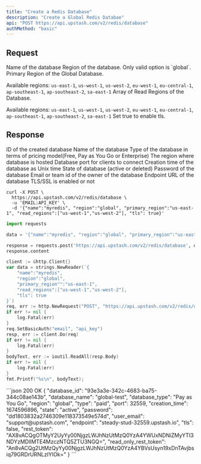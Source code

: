 ```yaml
---
title: "Create a Redis Database"
description: "Create a Global Redis Databae"
api: "POST https://api.upstash.com/v2/redis/database"
authMethod: "basic"
---
```


## Request

<ParamField body="name" required>
Name of the database
</ParamField>
<ParamField body="region" default ="global" required>
Region of the database. Only valid option is `global`.
</ParamField>
<ParamField body="primary_region" required>
Primary Region of the Global Database.

Available regions: `us-east-1`, `us-west-1`, `us-west-2`, `eu-west-1`, `eu-central-1`, `ap-southeast-1`, `ap-southeast-2`, `sa-east-1`
</ParamField>
<ParamField body="read_regions" type="Array<string>">
 Array of Read Regions of the Database. 
 
 Available regions: `us-east-1`, `us-west-1`, `us-west-2`, `eu-west-1`, `eu-central-1`, `ap-southeast-1`, `ap-southeast-2`, `sa-east-1`
</ParamField>
<ParamField body="tls" required>
Set true to enable tls.
</ParamField>

## Response


<ResponseField name="database_id" type="string">
ID of the created database
</ResponseField>
<ResponseField name="database_name" type="string">
Name of the database
</ResponseField>
<ResponseField name="database_type" type="string">
Type of the database in terms of pricing model(Free, Pay as You Go or Enterprise)
</ResponseField>
<ResponseField name="region" type="string">
The region where database is hosted
</ResponseField>
<ResponseField name="port" type="int">
Database port for clients to connect
</ResponseField>
<ResponseField name="creation_time" type="int">
Creation time of the database as Unix time
</ResponseField>
<ResponseField name="state" type="string">
State of database (active or deleted)
</ResponseField>
<ResponseField name="password" type="string">
Password of the database
</ResponseField>
<ResponseField name="user_email" type="string">
Email or team id of the owner of the database
</ResponseField>
<ResponseField name="endpoint" type="string">
Endpoint URL of the database
</ResponseField>
<ResponseField name="tls" type="boolean">
TLS/SSL is enabled or not
</ResponseField>



<RequestExample>


```shell curl
curl -X POST \
  https://api.upstash.com/v2/redis/database \
  -u 'EMAIL:API_KEY' \
  -d '{"name":"myredis", "region":"global", "primary_region":"us-east-1", "read_regions":["us-west-1","us-west-2"], "tls": true}'
```

```python python
import requests

data = '{"name":"myredis", "region":"global", "primary_region":"us-east-1", "read_regions":["us-west-1","us-west-2"], "tls":true}'

response = requests.post('https://api.upstash.com/v2/redis/database', data=data, auth=('EMAIL', 'API_KEY'))
response.content
```

```go go
client := &http.Client{}
var data = strings.NewReader(`{
    "name":"myredis",
    "region":"global",
    "primary_region"":"us-east-1",
    "read_regions":["us-west-1","us-west-2"],
    "tls": true
}`)
req, err := http.NewRequest("POST", "https://api.upstash.com/v2/redis/database", data)
if err != nil {
    log.Fatal(err)
}
req.SetBasicAuth("email", "api_key")
resp, err := client.Do(req)
if err != nil {
    log.Fatal(err)
}
bodyText, err := ioutil.ReadAll(resp.Body)
if err != nil {
    log.Fatal(err)
}
fmt.Printf("%s\n", bodyText);
```


</RequestExample>

<ResponseExample>
```json 200 OK
{
  "database_id": "93e3a3e-342c-4683-ba75-344c08ae143b",
  "database_name": "global-test",
  "database_type": "Pay as You Go",
  "region": "global",
  "type": "paid",
  "port": 32559,
  "creation_time": 1674596896,
  "state": "active",
  "password": "dd1803832a2746309e118373549e574d",
  "user_email": "support@upstash.com",
  "endpoint": "steady-stud-32559.upstash.io",
  "tls": false,
  "rest_token": "AX8vACQgOTMyY2UyYy00NjgzLWJhNzUtMzQ0YzA4YWUxNDNiZMyYTI3NDYzMDllMTE4MzczNTQ5ZTU3NGQ=",
  "read_only_rest_token": "An8vACQg2UtMzQyYy00NjgzLWJhNzUtMzQ0YzA4YBVsUsyn19xDnTAvjbsiq79GRDrURNLzIYIOk="
}
```
</ResponseExample>
